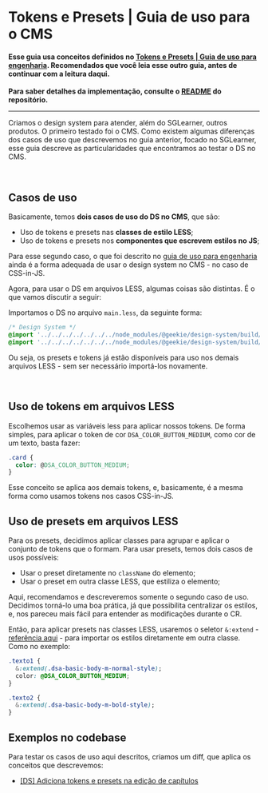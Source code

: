 
<Meta title="Documentação/Guias/Guia para o CMS" />

# Tokens e Presets | Guia de uso para o CMS

#### Esse guia usa conceitos definidos no [Tokens e Presets | Guia de uso para engenharia](/docs/documentação-guias-tokens-e-presets--docs). Recomendados que você leia esse outro guia, antes de continuar com a leitura daqui.

**Para saber detalhes da implementação, consulte o [README](https://github.com/geekie/geekie-design-system/blob/master/README.md) do repositório.**

---

Criamos o design system para atender, além do SGLearner, outros produtos. O primeiro testado foi o CMS.
Como existem algumas diferenças dos casos de uso que descrevemos no guia anterior, focado no SGLearner, esse guia descreve as particularidades que encontramos ao testar o DS no CMS.

&nbsp;

## Casos de uso

Basicamente, temos **dois casos de uso do DS no CMS**, que são:

- Uso de tokens e presets nas **classes de estilo LESS**;
- Uso de tokens e presets nos **componentes que escrevem estilos no JS**;

Para esse segundo caso, o que foi descrito no [guia de uso para engenharia](/docs/documentação-guias-tokens-e-presets--docs) ainda é a forma adequada de usar o design system no CMS - no caso de CSS-in-JS.

Agora, para usar o DS em arquivos LESS, algumas coisas são distintas. É o que vamos discutir a seguir:

Importamos o DS no arquivo `main.less`, da seguinte forma:

```css
/* Design System */
@import '../../../../../../../node_modules/@geekie/design-system/build/less/_presets.less';
@import '../../../../../../../node_modules/@geekie/design-system/build/less/_tokens.less';
```

Ou seja, os presets e tokens já estão disponíveis para uso nos demais arquivos LESS - sem ser necessário importá-los novamente.

&nbsp;

## Uso de tokens em arquivos  LESS

Escolhemos usar as variáveis less para aplicar nossos tokens.
De forma simples, para aplicar o token de cor `DSA_COLOR_BUTTON_MEDIUM`, como cor de um texto, basta fazer:

```css
.card {
  color: @DSA_COLOR_BUTTON_MEDIUM;
}
```

Esse conceito se aplica aos demais tokens, e, basicamente, é a mesma forma como usamos tokens nos casos CSS-in-JS.

## Uso de presets em arquivos LESS

Para os presets, decidimos aplicar classes para agrupar e aplicar o conjunto de tokens que o formam.
Para usar presets, temos dois casos de usos possíveis:

- Usar o preset diretamente no `className` do elemento;
- Usar o preset em outra classe LESS, que estiliza o elemento;

Aqui, recomendamos e descreveremos somente o segundo caso de uso. Decidimos torná-lo uma boa prática, já que possibilita centralizar os estilos, e, nos pareceu mais fácil para entender as modificações durante o CR.

Então, para aplicar presets nas classes LESS, usaremos o seletor `&:extend` - [referência aqui](https://lesscss.org/features/#extend-feature) - para importar os estilos diretamente em outra classe. Como no exemplo:

```css
.texto1 {
  &:extend(.dsa-basic-body-m-normal-style);
  color: @DSA_COLOR_BUTTON_MEDIUM;
}

.texto2 {
  &:extend(.dsa-basic-body-m-bold-style);
}
```

## Exemplos no codebase

Para testar os casos de uso aqui descritos, criamos um diff, que aplica os conceitos que descrevemos:

- [[DS] Adiciona tokens e presets na edição de capítulos](https://phabricator.geekie.com.br/D26737)
